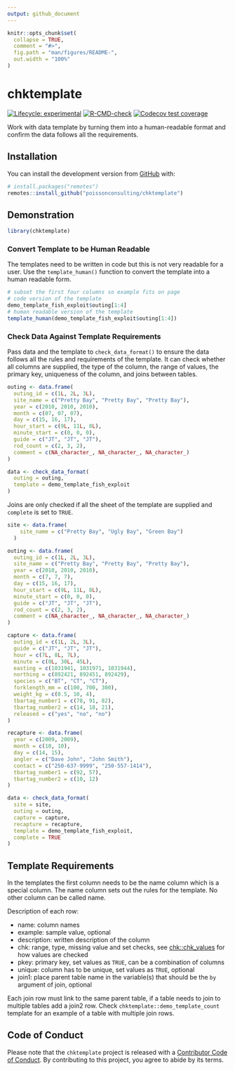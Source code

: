 ```yaml
---
output: github_document
---
```


<!-- README.md is generated from README.Rmd. Please edit that file -->

```r
knitr::opts_chunk$set(
  collapse = TRUE,
  comment = "#>",
  fig.path = "man/figures/README-",
  out.width = "100%"
)
```

# chktemplate

<!-- badges: start -->
[![Lifecycle: experimental](https://img.shields.io/badge/lifecycle-experimental-orange.svg)](https://lifecycle.r-lib.org/articles/stages.html#experimental)
[![R-CMD-check](https://github.com/poissonconsulting/chktemplate/actions/workflows/R-CMD-check.yaml/badge.svg)](https://github.com/poissonconsulting/chktemplate/actions/workflows/R-CMD-check.yaml)
[![Codecov test coverage](https://codecov.io/gh/poissonconsulting/chktemplate/branch/main/graph/badge.svg)](https://app.codecov.io/gh/poissonconsulting/chktemplate?branch=main)
<!-- badges: end -->

Work with data template by turning them into a human-readable format and confirm the data follows all the requirements.

## Installation

You can install the development version from [GitHub](https://github.com/poissonconsulting/chktemplate) with:

``` r
# install.packages("remotes")
remotes::install_github("poissonconsulting/chktemplate")
```

## Demonstration

```r
library(chktemplate)
```

### Convert Template to be Human Readable

The templates need to be written in code but this is not very readable for a user. 
Use the `template_human()` function to convert the template into a human readable form. 

```r
# subset the first four columns so example fits on page 
# code version of the template
demo_template_fish_exploit$outing[1:4]
# human readable version of the template
template_human(demo_template_fish_exploit$outing[1:4])
```

### Check Data Against Template Requirements 

Pass data and the template to `check_data_format()` to ensure the data follows all the rules and requirements of the template. 
It can check whether all columns are supplied, the type of the column, the range of values, the primary key, uniqueness of the column, and joins between tables.

```r
outing <- data.frame(
  outing_id = c(1L, 2L, 3L),
  site_name = c("Pretty Bay", "Pretty Bay", "Pretty Bay"),
  year = c(2010, 2010, 2010),
  month = c(07, 07, 07),
  day = c(15, 16, 17),
  hour_start = c(9L, 11L, 8L),
  minute_start = c(0, 0, 0),
  guide = c("JT", "JT", "JT"),
  rod_count = c(2, 3, 2),
  comment = c(NA_character_, NA_character_, NA_character_)
)

data <- check_data_format(
  outing = outing,
  template = demo_template_fish_exploit
)
```

Joins are only checked if all the sheet of the template are supplied and `complete` is set to `TRUE`.

```r
site <- data.frame(
    site_name = c("Pretty Bay", "Ugly Bay", "Green Bay")
  )

outing <- data.frame(
  outing_id = c(1L, 2L, 3L),
  site_name = c("Pretty Bay", "Pretty Bay", "Pretty Bay"),
  year = c(2010, 2010, 2010),
  month = c(7, 7, 7),
  day = c(15, 16, 17),
  hour_start = c(9L, 11L, 8L),
  minute_start = c(0, 0, 0),
  guide = c("JT", "JT", "JT"),
  rod_count = c(2, 3, 2),
  comment = c(NA_character_, NA_character_, NA_character_)
)

capture <- data.frame(
  outing_id = c(1L, 2L, 3L),
  guide = c("JT", "JT", "JT"),
  hour = c(7L, 8L, 7L),
  minute = c(0L, 30L, 45L),
  easting = c(1031941, 1031971, 1031944),
  northing = c(892421, 892451, 892429),
  species = c("BT", "CT", "CT"),
  forklength_mm = c(100, 700, 300),
  weight_kg = c(0.5, 10, 4),
  tbartag_number1 = c(78, 91, 82),
  tbartag_number2 = c(14, 18, 21),
  released = c("yes", "no", "no")
)

recapture <- data.frame(
  year = c(2009, 2009),
  month = c(10, 10),
  day = c(14, 15),
  angler = c("Dave John", "John Smith"),
  contact = c("250-637-9999", "250-557-1414"),
  tbartag_number1 = c(92, 57),
  tbartag_number2 = c(10, 12)
)

data <- check_data_format(
  site = site,
  outing = outing,
  capture = capture,
  recapture = recapture,
  template = demo_template_fish_exploit,
  complete = TRUE
)
```

## Template Requirements

In the templates the first column needs to be the name column which is a special column.
The name column sets out the rules for the template.
No other column can be called name.

Description of each row:

- name: column names
- example: sample value, optional
- description: written description of the column
- chk: range, type, missing value and set checks, see [chk::chk_values](https://poissonconsulting.github.io/chk/reference/check_values.html) for how values are checked 
- pkey: primary key, set values as `TRUE`, can be a combination of columns
- unique: column has to be unique, set values as `TRUE`, optional
- join1: place parent table name in the variable(s) that should be the `by` argument of join, optional

Each join row must link to the same parent table, if a table needs to join to multiple tables add a join2 row. 
Check `chktemplate::demo_template_count` template for an example of a table with multiple join rows.

## Code of Conduct

Please note that the `chktemplate` project is released with a [Contributor Code of Conduct](https://contributor-covenant.org/version/2/0/CODE_OF_CONDUCT.html). 
By contributing to this project, you agree to abide by its terms.
